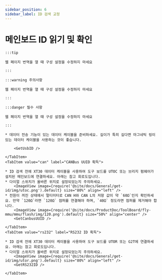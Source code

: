 ```yaml
---
sidebar_position: 6
sidebar_label: ID 검색 교정
---
```










# 메인보드 ID 읽기 및 확인

    :::tip

    웹 페이지 번역을 열 때 구성 설정을 수정하지 마세요

    :::

    :::warning 주의사항

    웹 페이지 번역을 열 때 구성 설정을 수정하지 마세요

    :::

    :::danger 필수 사항

    웹 페이지 번역을 열 때 구성 설정을 수정하지 마세요

    :::

<Tabs>
    <TabItem value="usb" label="USB ID 획득" default>
        
    * 데이터 전송 기능이 있는 데이터 케이블을 준비하세요. 길이가 특히 길다면 마그네틱 링이 있는 데이터 케이블을 사용하는 것이 좋습니다.
    
        <GetUsbID />
        
    </TabItem>
    <TabItem value="can" label="CANBus UUID 획득">

    * ID 검색 전에 XT30 데이터 케이블을 사용하여 도구 보드를 UTOC 또는 브리지 펌웨어가 설치된 메인보드에 연결하세요. 아래는 참고 회로도입니다.
    * 다이얼 스위치가 올바른 위치로 설정되었는지 주의하세요.
        <ImageView image={require('@site/docs/General/get-id/img/utoc.png').default} size="80%" align="left" />
    * 전원이 꺼진 상태에서 멀티미터로 CAN H와 CAN L의 저항 값이 약 `60Ω`인지 확인하세요. 만약 `120Ω`라면 `120Ω` 점퍼를 연결해야 하며, `40Ω` 정도라면 점퍼를 제거해야 합니다.
        <ImageView image={require('@site/docs/ProductDoc/ToolBoard/fly-mmu/mmu/flash/img/120.png').default} size="50%" align="center" />
        <GetCanbusUUID />

    </TabItem>
    <TabItem value="rs232" label="RS232 ID 획득">

    * ID 검색 전에 XT30 데이터 케이블을 사용하여 도구 보드를 UTOR 또는 G2T에 연결하세요. 아래는 참고 회로도입니다.
    * 다이얼 스위치가 올바른 위치로 설정되었는지 주의하세요.
        <ImageView image={require('@site/docs/General/get-id/img/utor.png').default} size="80%" align="left" />              
        <GetRS232ID />

    </TabItem>
</Tabs>